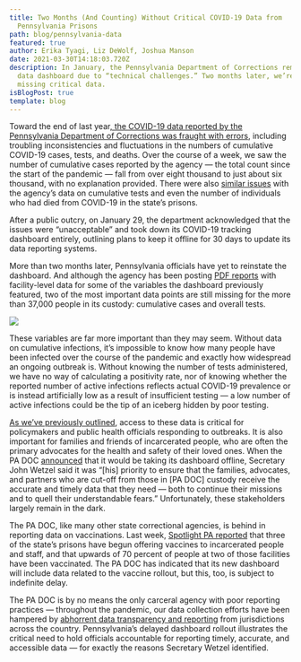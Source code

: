 ```yaml
---
title: Two Months (And Counting) Without Critical COVID-19 Data from
  Pennsylvania Prisons
path: blog/pennsylvania-data
featured: true
author: Erika Tyagi, Liz DeWolf, Joshua Manson
date: 2021-03-30T14:18:03.720Z
description: In January, the Pennsylvania Department of Corrections removed its
  data dashboard due to “technical challenges.” Two months later, we’re still
  missing critical data.
isBlogPost: true
template: blog
---
```

Toward the end of last year[, the COVID-19 data reported by the Pennsylvania Department of Corrections was fraught with errors](https://www.post-gazette.com/news/crime-courts/2021/02/01/pennsylvania-corrections-prisons-significant-flaws-coronavirus-data-health-prisoners-tests/stories/202102010067), including troubling inconsistencies and fluctuations in the numbers of cumulative COVID-19 cases, tests, and deaths. Over the course of a week, we saw the number of cumulative cases reported by the agency — the total count since the start of the pandemic — fall from over eight thousand to just about six thousand, with no explanation provided. There were also [similar issues](https://www.inquirer.com/opinion/editorials/prison-coronavirus-data-pennsylvania-corrections-covid-dashboard-20201229.html) with the agency’s data on cumulative tests and even the number of individuals who had died from COVID-19 in the state’s prisons. 

After a public outcry, on January 29, the department acknowledged that the issues were “unacceptable” and took down its COVID-19 tracking dashboard entirely, outlining plans to keep it offline for 30 days to update its data reporting systems. 

More than two months later, Pennsylvania officials have yet to reinstate the dashboard. And although the agency has been posting [PDF reports](https://www.cor.pa.gov/Documents/DOC-COVID-19-Daily-Count.pdf) with facility-level data for some of the variables the dashboard previously featured, two of the most important data points are still missing for the more than 37,000 people in its custody: cumulative cases and overall tests. 

![](pa-data.png)

These variables are far more important than they may seem. Without data on cumulative infections, it’s impossible to know how many people have been infected over the course of the pandemic and exactly how widespread an ongoing outbreak is. Without knowing the number of tests administered, we have no way of calculating a positivity rate, nor of knowing whether the reported number of active infections reflects actual COVID-19 prevalence or is instead artificially low as a result of insufficient testing — a low number of active infections could be the tip of an iceberg hidden by poor testing. 

[As we’ve previously outlined](https://uclacovidbehindbars.org/blog/data-reporting), access to these data is critical for policymakers and public health officials responding to outbreaks. It is also important for families and friends of incarcerated people, who are often the primary advocates for the health and safety of their loved ones. When the PA DOC [announced](https://www.media.pa.gov/Pages/corrections_details.aspx?newsid=495) that it would be taking its dashboard offline, Secretary John Wetzel said it was “\[his] priority to ensure that the families, advocates, and partners who are cut-off from those in \[PA DOC] custody receive the accurate and timely data that they need — both to continue their missions and to quell their understandable fears.” Unfortunately, these stakeholders largely remain in the dark.

The PA DOC, like many other state correctional agencies, is behind in reporting data on vaccinations. Last week, [Spotlight PA reported](https://www.inquirer.com/health/coronavirus/spl/pa-coronavirus-covid-vaccine-prison-incentive-inmates-corrections-20210317.html) that three of the state’s prisons have begun offering vaccines to incarcerated people and staff, and that upwards of 70 percent of people at two of those facilities have been vaccinated. The PA DOC has indicated that its new dashboard will include data related to the vaccine rollout, but this, too, is subject to indefinite delay.

The PA DOC is by no means the only carceral agency with poor reporting practices — throughout the pandemic, our data collection efforts have been hampered by [abhorrent data transparency and reporting](https://uclacovidbehindbars.org/blog/scorecard) from jurisdictions across the country. Pennsylvania’s delayed dashboard rollout illustrates the critical need to hold officials accountable for reporting timely, accurate, and accessible data — for exactly the reasons Secretary Wetzel identified.